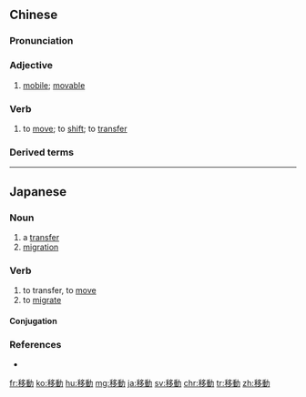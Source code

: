 {{also|移动}}
==Chinese==
{{zh-forms|s=移动}}

===Pronunciation===
{{zh-pron
|m=yídòng
|ma=Zh-yídòng.ogg
|c=ji4 dung6
|h=pfs=yì-thung
|mn=qz:î-tǒng/tw,xm,zz:î-tōng
|cat=a,v
}}

===Adjective===
{{zh-adj}}

# [[mobile]]; [[movable]]
#: {{zh-x|移動 網絡|'''mobile''' network}}
#: {{zh-x|移動 平臺|'''mobile''' platform}}

===Verb===
{{zh-verb}}

# to [[move]]; to [[shift]]; to [[transfer]]

===Derived terms===
{{zh-der|瞬間移動|移動靶|移動電話|移動電視|移動通信|移動硬盤}}

{{zh-cat|Elementary}}

----

==Japanese==
{{ja-kanjitab|い|どう|yomi=on}}

===Noun===
{{ja-noun|いどう}}

# a [[transfer]]
# [[migration]]

===Verb===
{{ja-verb-suru|tr=both|いどう}}

# to transfer, to [[move]]
# to [[migrate]]

====Conjugation====
{{ja-suru|いどう}}

===References===
* {{R:Shogakukan}}

[[fr:移動]]
[[ko:移動]]
[[hu:移動]]
[[mg:移動]]
[[ja:移動]]
[[sv:移動]]
[[chr:移動]]
[[tr:移動]]
[[zh:移動]]